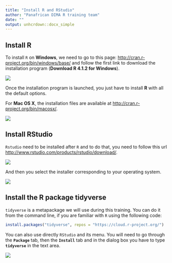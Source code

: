 ```yaml
---
title: "Install R and RStudio"
author: "Panafrican DIMA R training team"
date: ""
output: unhcrdown::docx_simple
---
```


## Install R

To install `R` on **Windows**, we need to go to this page:
<http://cran.r-project.org/bin/windows/base/> and follow the first link
to download the installation program (**Download R 4.1.2 for Windows**).

![](R_install.png)

Once the installation program is launched, you just have to install **R** with all the default options.

For **Mac OS X**, the installation files are available at
<http://cran.r-project.org/bin/macosx/>.

![](R_mac.png)

## Install RStudio

`Rstudio` need to be installed after `R` and to do that, you need to follow this url
<http://www.rstudio.com/products/rstudio/download/>.

![](rstudio-install11.png)

And then you select the installer corresponding to your operating system.

![](rstudio-install2.png)

## Install the R package tidyverse

`tidyverse` is a metapackage we will use during this training. You can do it from the command line, if you are familiar with `R` using the following code:

```r
install.packages("tidyverse", repos = "https://cloud.r-project.org/")
```

You can also use directly `RStudio` and its menu. You will need to go through the **`Package`** tab, then the **`Install`** tab and in the dialog box you have to type **`tidyverse`** in the text area.


![](tidyverse-install1.png)
